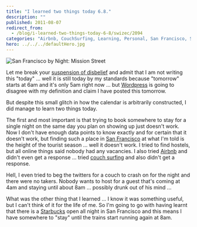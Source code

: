 ```yaml
---
title: "I learned two things today 6.8."
description: ""
published: 2011-08-07
redirect_from:
  - /blog/i-learned-two-things-today-6-8/swizec/2094
categories: "Airbnb, CouchSurfing, Learning, Personal, San Francisco, Starbucks"
hero: ../../../defaultHero.jpg
---
```


![San Francisco by Night: Mission Street](https://swizec.com/wp-content/uploads/2011/08/4101129542_d3e9ae80f4_m2.jpg)

Let me break your [suspension of disbelief](http://en.wikipedia.org/wiki/Suspension_of_disbelief) and admit that I am not writing this "today" ... well it is still today by my standards because "tomorrow" starts at 6am and it's only 5am right now ... but [Wordpress](http://wordpress.org) is going to disagree with my definition and claim I have posted this tomorrow.

But despite this small glitch in how the calendar is arbitrarily constructed, I did manage to learn two things today.

The first and most important is that trying to book somewhere to stay for a single night on the same day you plan on showing up just doesn't work. Now I don't have enough data points to know exactly and for certain that it doesn't work, but finding such a place in [San Francisco](<http://maps.google.com/maps?ll=37.7793,-122.4192&spn=0.1,0.1&q=37.7793,-122.4192 (San%20Francisco)&t=h>) at what I'm told is the height of the tourist season ... well it doesn't work. I tried to find hostels, but all online things said nobody had any vacancies. I also tried [Airbnb](http://www.airbnb.com/) and didn't even get a response ... tried [couch surfing](http://www.couchsurfing.org/) and also didn't get a response.

Hell, I even tried to beg the twitters for a couch to crash on for the night and there were no takers. Nobody wants to host for a guest that's coming at 4am and staying until about 8am ... possibly drunk out of his mind ...

What was the other thing that I learned ... I know it was something useful, but I can't think of it for the life of me. So I'm going to go with having learnt that there is a [Starbucks](http://Starbucks.com) open all night in San Francisco and this means I have somewhere to "stay" until the trains start running again at 8am.